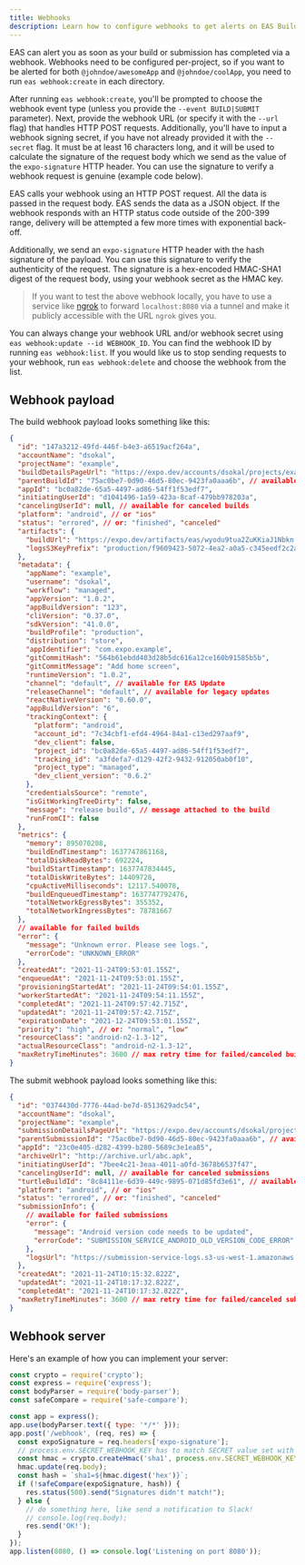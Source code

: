 ```yaml
---
title: Webhooks
description: Learn how to configure webhooks to get alerts on EAS Build and EAS submit completion.
---
```



EAS can alert you as soon as your build or submission has completed via a webhook. Webhooks need to be configured per-project, so if you want to be alerted for both `@johndoe/awesomeApp` and `@johndoe/coolApp`, you need to run `eas webhook:create` in each directory.

After running `eas webhook:create`, you'll be prompted to choose the webhook event type (unless you provide the `--event BUILD|SUBMIT` parameter). Next, provide the webhook URL (or specify it with the `--url` flag) that handles HTTP POST requests. Additionally, you'll have to input a webhook signing secret, if you have not already provided it with the `--secret` flag. It must be at least 16 characters long, and it will be used to calculate the signature of the request body which we send as the value of the `expo-signature` HTTP header. You can use the signature to verify a webhook request is genuine (example code below).

EAS calls your webhook using an HTTP POST request. All the data is passed in the request body. EAS sends the data as a JSON object. If the webhook responds with an HTTP status code outside of the 200-399 range, delivery will be attempted a few more times with exponential back-off.

Additionally, we send an `expo-signature` HTTP header with the hash signature of the payload. You can use this signature to verify the authenticity of the request. The signature is a hex-encoded HMAC-SHA1 digest of the request body, using your webhook secret as the HMAC key.

> If you want to test the above webhook locally, you have to use a service like [ngrok](https://ngrok.com/docs) to forward `localhost:8080` via a tunnel and make it publicly accessible with the URL `ngrok` gives you.

You can always change your webhook URL and/or webhook secret using `eas webhook:update --id WEBHOOK_ID`. You can find the webhook ID by running `eas webhook:list`. If you would like us to stop sending requests to your webhook, run `eas webhook:delete` and choose the webhook from the list.

## Webhook payload

<Collapsible summary="Build webhook payload">

The build webhook payload looks something like this:

```json
{
  "id": "147a3212-49fd-446f-b4e3-a6519acf264a",
  "accountName": "dsokal",
  "projectName": "example",
  "buildDetailsPageUrl": "https://expo.dev/accounts/dsokal/projects/example/builds/147a3212-49fd-446f-b4e3-a6519acf264a",
  "parentBuildId": "75ac0be7-0d90-46d5-80ec-9423fa0aaa6b", // available for build retries
  "appId": "bc0a82de-65a5-4497-ad86-54ff1f53edf7",
  "initiatingUserId": "d1041496-1a59-423a-8caf-479bb978203a",
  "cancelingUserId": null, // available for canceled builds
  "platform": "android", // or "ios"
  "status": "errored", // or: "finished", "canceled"
  "artifacts": {
    "buildUrl": "https://expo.dev/artifacts/eas/wyodu9tua2ZuKKiaJ1Nbkn.aab", // available for successful builds
    "logsS3KeyPrefix": "production/f9609423-5072-4ea2-a0a5-c345eedf2c2a"
  },
  "metadata": {
    "appName": "example",
    "username": "dsokal",
    "workflow": "managed",
    "appVersion": "1.0.2",
    "appBuildVersion": "123",
    "cliVersion": "0.37.0",
    "sdkVersion": "41.0.0",
    "buildProfile": "production",
    "distribution": "store",
    "appIdentifier": "com.expo.example",
    "gitCommitHash": "564b61ebdd403d28b5dc616a12ce160b91585b5b",
    "gitCommitMessage": "Add home screen",
    "runtimeVersion": "1.0.2",
    "channel": "default", // available for EAS Update
    "releaseChannel": "default", // available for legacy updates
    "reactNativeVersion": "0.60.0",
    "appBuildVersion": "6",
    "trackingContext": {
      "platform": "android",
      "account_id": "7c34cbf1-efd4-4964-84a1-c13ed297aaf9",
      "dev_client": false,
      "project_id": "bc0a82de-65a5-4497-ad86-54ff1f53edf7",
      "tracking_id": "a3fdefa7-d129-42f2-9432-912050ab0f10",
      "project_type": "managed",
      "dev_client_version": "0.6.2"
    },
    "credentialsSource": "remote",
    "isGitWorkingTreeDirty": false,
    "message": "release build", // message attached to the build
    "runFromCI": false
  },
  "metrics": {
    "memory": 895070208,
    "buildEndTimestamp": 1637747861168,
    "totalDiskReadBytes": 692224,
    "buildStartTimestamp": 1637747834445,
    "totalDiskWriteBytes": 14409728,
    "cpuActiveMilliseconds": 12117.540078,
    "buildEnqueuedTimestamp": 1637747792476,
    "totalNetworkEgressBytes": 355352,
    "totalNetworkIngressBytes": 78781667
  },
  // available for failed builds
  "error": {
    "message": "Unknown error. Please see logs.",
    "errorCode": "UNKNOWN_ERROR"
  },
  "createdAt": "2021-11-24T09:53:01.155Z",
  "enqueuedAt": "2021-11-24T09:53:01.155Z",
  "provisioningStartedAt": "2021-11-24T09:54:01.155Z",
  "workerStartedAt": "2021-11-24T09:54:11.155Z",
  "completedAt": "2021-11-24T09:57:42.715Z",
  "updatedAt": "2021-11-24T09:57:42.715Z",
  "expirationDate": "2021-12-24T09:53:01.155Z",
  "priority": "high", // or: "normal", "low"
  "resourceClass": "android-n2-1.3-12",
  "actualResourceClass": "android-n2-1.3-12",
  "maxRetryTimeMinutes": 3600 // max retry time for failed/canceled builds
}
```

</Collapsible>

<Collapsible summary="Submit webhook payload">

The submit webhook payload looks something like this:

```json
{
  "id": "0374430d-7776-44ad-be7d-8513629adc54",
  "accountName": "dsokal",
  "projectName": "example",
  "submissionDetailsPageUrl": "https://expo.dev/accounts/dsokal/projects/example/builds/0374430d-7776-44ad-be7d-8513629adc54",
  "parentSubmissionId": "75ac0be7-0d90-46d5-80ec-9423fa0aaa6b", // available for submission retries
  "appId": "23c0e405-d282-4399-b280-5689c3e1ea85",
  "archiveUrl": "http://archive.url/abc.apk",
  "initiatingUserId": "7bee4c21-3eaa-4011-a0fd-3678b6537f47",
  "cancelingUserId": null, // available for canceled submissions
  "turtleBuildId": "8c84111e-6d39-449c-9895-071d85fd3e61", // available when submitting a build from EAS
  "platform": "android", // or "ios"
  "status": "errored", // or: "finished", "canceled"
  "submissionInfo": {
    // available for failed submissions
    "error": {
      "message": "Android version code needs to be updated",
      "errorCode": "SUBMISSION_SERVICE_ANDROID_OLD_VERSION_CODE_ERROR"
    },
    "logsUrl": "https://submission-service-logs.s3-us-west-1.amazonaws.com/production/submission_728aa20b-f7a9-4da7-9b64-39911d427b19.txt"
  },
  "createdAt": "2021-11-24T10:15:32.822Z",
  "updatedAt": "2021-11-24T10:17:32.822Z",
  "completedAt": "2021-11-24T10:17:32.822Z",
  "maxRetryTimeMinutes": 3600 // max retry time for failed/canceled submissions
}
```

</Collapsible>

## Webhook server

Here's an example of how you can implement your server:

```javascript
const crypto = require('crypto');
const express = require('express');
const bodyParser = require('body-parser');
const safeCompare = require('safe-compare');

const app = express();
app.use(bodyParser.text({ type: '*/*' }));
app.post('/webhook', (req, res) => {
  const expoSignature = req.headers['expo-signature'];
  // process.env.SECRET_WEBHOOK_KEY has to match SECRET value set with `eas webhook:create` command
  const hmac = crypto.createHmac('sha1', process.env.SECRET_WEBHOOK_KEY);
  hmac.update(req.body);
  const hash = `sha1=${hmac.digest('hex')}`;
  if (!safeCompare(expoSignature, hash)) {
    res.status(500).send("Signatures didn't match!");
  } else {
    // do something here, like send a notification to Slack!
    // console.log(req.body);
    res.send('OK!');
  }
});
app.listen(8080, () => console.log('Listening on port 8080'));
```
